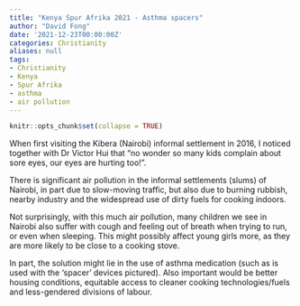 ```yaml
---
title: "Kenya Spur Afrika 2021 - Asthma spacers"
author: "David Fong"
date: '2021-12-23T00:00:00Z'
categories: Christianity
aliases: null
tags:
- Christianity
- Kenya
- Spur Afrika
- asthma
- air pollution
---
```


```r
knitr::opts_chunk$set(collapse = TRUE)
```

When first visiting the Kibera (Nairobi) informal settlement in 2016,
I noticed together with Dr Victor Hui that "no wonder so many kids complain about sore eyes,
our eyes are hurting too!".

There is significant air pollution in the informal settlements (slums) of Nairobi,
in part due to slow-moving traffic, but also due to burning rubbish,
nearby industry and the widespread use of dirty fuels for cooking indoors.

Not surprisingly, with this much air pollution, many children we see in Nairobi
also suffer with cough and feeling out of breath when trying to run, or even when sleeping.
This might possibly affect young girls more, as they are more likely to be close to a cooking stove.

In part, the solution might lie in the use of asthma medication (such as is used
with the 'spacer' devices pictured).  Also important would be better housing conditions,
equitable access to cleaner cooking technologies/fuels and less-gendered divisions of labour.